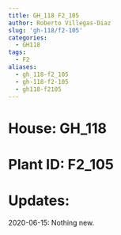 ```yaml
---
title: GH_118 F2_105
author: Roberto Villegas-Diaz
slug: 'gh-118/f2-105'
categories:
  - GH118
tags:
  - F2
aliases:
  - gh_118-f2_105
  - gh-118-f2-105
  - gh118-f2105
---
```


# **House**: GH_118
# **Plant ID**: F2_105
# **Updates**: 
2020-06-15: Nothing new.
